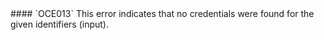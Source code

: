 
<ErrorDisplay message="No credentials found" description="No credentials found">
    #### `OCE013`
</ErrorDisplay>
This error indicates that no credentials were found for the given identifiers (input).